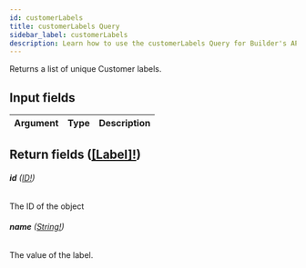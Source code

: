 ```yaml
---
id: customerLabels
title: customerLabels Query
sidebar_label: customerLabels
description: Learn how to use the customerLabels Query for Builder's API.
---
```


Returns a list of unique Customer labels.

## Input fields

| Argument | Type | Description |
| -------- | ---- | ----------- |

## Return fields ([[Label]!](/docs/composer/builder/api/schema/object/Label.mdx))

###### <b>id</b> ([ID!](/docs/composer/builder/api/schema/scalar/ID.mdx))

The ID of the object

###### <b>name</b> ([String!](/docs/composer/builder/api/schema/scalar/String.mdx))

The value of the label.
